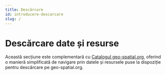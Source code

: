 ```yaml
---
title: Descărcare
id: introducere-descarcare
slug: /
---
```

# Descărcare date și resurse

Această secțiune este complementară cu [Catalogul geo-spatial.org](https://services.geo-spatial.org/geonetwork), oferind o manieră simplificată de navigare prin datele și resursele puse la dispoziție pentru descărcare pe geo-spatial.org.
